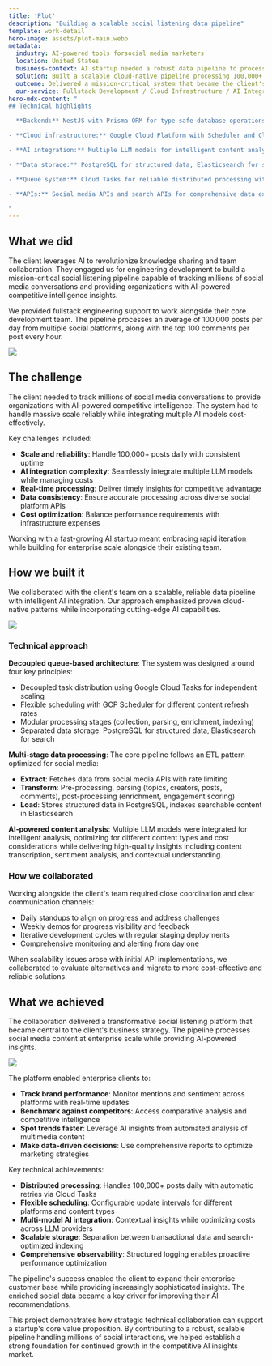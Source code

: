 ```yaml
---
title: 'Plot'
description: "Building a scalable social listening data pipeline"
template: work-detail
hero-image: assets/plot-main.webp
metadata:
  industry: AI-powered tools forsocial media marketers
  location: United States
  business-context: AI startup needed a robust data pipeline to process millions of social media posts for competitive intelligence
  solution: Built a scalable cloud-native pipeline processing 100,000+ posts daily with AI-powered content analysis
  outcome: Delivered a mission-critical system that became the client's core strategic advantage, enabling faster insights and business growth
  our-service: Fullstack Development / Cloud Infrastructure / AI Integration / Data Engineering
hero-mdx-content: "
## Technical highlights

- **Backend:** NestJS with Prisma ORM for type-safe database operations and modular architecture

- **Cloud infrastructure:** Google Cloud Platform with Scheduler and Cloud Tasks for distributed processing

- **AI integration:** Multiple LLM models for intelligent content analysis

- **Data storage:** PostgreSQL for structured data, Elasticsearch for search and analytics indexing

- **Queue system:** Cloud Tasks for reliable distributed processing with automatic retries and failure handling

- **APIs:** Social media APIs and search APIs for comprehensive data extraction

"
---
```


## What we did

The client leverages AI to revolutionize knowledge sharing and team collaboration. They engaged us for engineering development to build a mission-critical social listening pipeline capable of tracking millions of social media conversations and providing organizations with AI-powered competitive intelligence insights.

We provided fullstack engineering support to work alongside their core development team. The pipeline processes an average of 100,000 posts per day from multiple social platforms, along with the top 100 comments per post every hour.

![](assets/plot-1.webp)

## The challenge

The client needed to track millions of social media conversations to provide organizations with AI-powered competitive intelligence. The system had to handle massive scale reliably while integrating multiple AI models cost-effectively.

Key challenges included:

- **Scale and reliability**: Handle 100,000+ posts daily with consistent uptime
- **AI integration complexity**: Seamlessly integrate multiple LLM models while managing costs
- **Real-time processing**: Deliver timely insights for competitive advantage
- **Data consistency**: Ensure accurate processing across diverse social platform APIs
- **Cost optimization**: Balance performance requirements with infrastructure expenses

Working with a fast-growing AI startup meant embracing rapid iteration while building for enterprise scale alongside their existing team.

## How we built it

We collaborated with the client's team on a scalable, reliable data pipeline with intelligent AI integration. Our approach emphasized proven cloud-native patterns while incorporating cutting-edge AI capabilities.

![](assets/plot-2.webp)

### Technical approach

**Decoupled queue-based architecture**: The system was designed around four key principles:

- Decoupled task distribution using Google Cloud Tasks for independent scaling
- Flexible scheduling with GCP Scheduler for different content refresh rates
- Modular processing stages (collection, parsing, enrichment, indexing)
- Separated data storage: PostgreSQL for structured data, Elasticsearch for search

**Multi-stage data processing**: The core pipeline follows an ETL pattern optimized for social media:

- **Extract**: Fetches data from social media APIs with rate limiting
- **Transform**: Pre-processing, parsing (topics, creators, posts, comments), post-processing (enrichment, engagement scoring)
- **Load**: Stores structured data in PostgreSQL, indexes searchable content in Elasticsearch

**AI-powered content analysis**: Multiple LLM models were integrated for intelligent analysis, optimizing for different content types and cost considerations while delivering high-quality insights including content transcription, sentiment analysis, and contextual understanding.

### How we collaborated

Working alongside the client's team required close coordination and clear communication channels:

- Daily standups to align on progress and address challenges
- Weekly demos for progress visibility and feedback
- Iterative development cycles with regular staging deployments
- Comprehensive monitoring and alerting from day one

When scalability issues arose with initial API implementations, we collaborated to evaluate alternatives and migrate to more cost-effective and reliable solutions.

## What we achieved

The collaboration delivered a transformative social listening platform that became central to the client's business strategy. The pipeline processes social media content at enterprise scale while providing AI-powered insights.

![](assets/plot-3.webp)

The platform enabled enterprise clients to:

- **Track brand performance**: Monitor mentions and sentiment across platforms with real-time updates
- **Benchmark against competitors**: Access comparative analysis and competitive intelligence
- **Spot trends faster**: Leverage AI insights from automated analysis of multimedia content
- **Make data-driven decisions**: Use comprehensive reports to optimize marketing strategies

Key technical achievements:

- **Distributed processing**: Handles 100,000+ posts daily with automatic retries via Cloud Tasks
- **Flexible scheduling**: Configurable update intervals for different platforms and content types
- **Multi-model AI integration**: Contextual insights while optimizing costs across LLM providers
- **Scalable storage**: Separation between transactional data and search-optimized indexing
- **Comprehensive observability**: Structured logging enables proactive performance optimization

The pipeline's success enabled the client to expand their enterprise customer base while providing increasingly sophisticated insights. The enriched social data became a key driver for improving their AI recommendations.

This project demonstrates how strategic technical collaboration can support a startup's core value proposition. By contributing to a robust, scalable pipeline handling millions of social interactions, we helped establish a strong foundation for continued growth in the competitive AI insights market.
